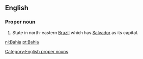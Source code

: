 {{see|bahía}}

==English==

===Proper noun===
#State in north-eastern [[Brazil]] which has [[Salvador]] as its capital.

[[nl:Bahia]]
[[pt:Bahia]]

[[Category:English proper nouns]]